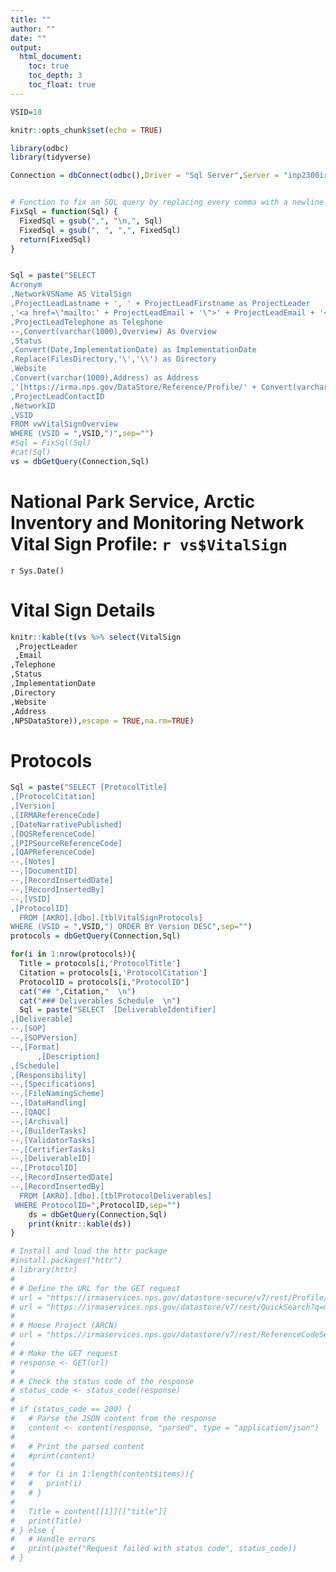 ```yaml
---
title: ""
author: ""
date: ""
output: 
  html_document: 
    toc: true 
    toc_depth: 3
    toc_float: true
---
```


```r
VSID=18

knitr::opts_chunk$set(echo = TRUE)

library(odbc)
library(tidyverse)

Connection = dbConnect(odbc(),Driver = "Sql Server",Server = "inp2300irmadb01\\ntwk", Database = "AKRO")


# Function to fix an SQL query by replacing every comma with a newline
FixSql = function(Sql) {
  FixedSql = gsub(",", "\n,", Sql)
  FixedSql = gsub(", ", ",", FixedSql)
  return(FixedSql)
}



```

```r
Sql = paste("SELECT 
Acronym
,NetworkVSName AS VitalSign
,ProjectLeadLastname + ', ' + ProjectLeadFirstname as ProjectLeader
,'<a href=\"mailto:' + ProjectLeadEmail + '\">' + ProjectLeadEmail + '</a>' as Email
,ProjectLeadTelephone as Telephone
--,Convert(varchar(1000),Overview) As Overview
,Status
,Convert(Date,ImplementationDate) as ImplementationDate
,Replace(FilesDirectory,'\','\\') as Directory
,Website
,Convert(varchar(1000),Address) as Address
,'[https://irma.nps.gov/DataStore/Reference/Profile/' + Convert(varchar(20),IRMAProjectReference) + '](https://irma.nps.gov/DataStore/Reference/Profile/' + Convert(varchar(20),IRMAProjectReference) + ')' as NPSDataStore
,ProjectLeadContactID
,NetworkID
,VSID
FROM vwVitalSignOverview
WHERE (VSID = ",VSID,")",sep="")
#Sql = FixSql(Sql)
#cat(Sql)
vs = dbGetQuery(Connection,Sql)

```

# National Park Service, Arctic Inventory and Monitoring Network Vital Sign Profile: `r vs$VitalSign`

`r Sys.Date()`

# Vital Sign Details

```r
knitr::kable(t(vs %>% select(VitalSign
 ,ProjectLeader
 ,Email
,Telephone
,Status
,ImplementationDate
,Directory
,Website
,Address
,NPSDataStore)),escape = TRUE,na.rm=TRUE)
```

# Protocols 




```r

Sql = paste("SELECT [ProtocolTitle]
,[ProtocolCitation]
,[Version]
,[IRMAReferenceCode]
,[DateNarrativePublished]
,[DQSReferenceCode]
,[PIPSourceReferenceCode]
,[QAPReferenceCode]
--,[Notes]
--,[DocumentID]
--,[RecordInsertedDate]
--,[RecordInsertedBy]
--,[VSID]
,[ProtocolID]
  FROM [AKRO].[dbo].[tblVitalSignProtocols]
WHERE (VSID = ",VSID,") ORDER BY Version DESC",sep="")
protocols = dbGetQuery(Connection,Sql)

```

```r
for(i in 1:nrow(protocols)){
  Title = protocols[i,'ProtocolTitle']
  Citation = protocols[i,'ProtocolCitation']
  ProtocolID = protocols[i,"ProtocolID"]
  cat("## ",Citation,"  \n")
  cat("### Deliverables Schedule  \n")
  Sql = paste("SELECT  [DeliverableIdentifier]
,[Deliverable]
--,[SOP]
--,[SOPVersion]
--,[Format]
	  ,[Description]
,[Schedule]
,[Responsibility]
--,[Specifications]
--,[FileNamingScheme]
--,[DataHandling]
--,[QAQC]
--,[Archival]
--,[BuilderTasks]
--,[ValidatorTasks]
--,[CertifierTasks]
--,[DeliverableID]
--,[ProtocolID]
--,[RecordInsertedDate]
--,[RecordInsertedBy]
  FROM [AKRO].[dbo].[tblProtocolDeliverables]
 WHERE ProtocolID=",ProtocolID,sep="")
    ds = dbGetQuery(Connection,Sql)
    print(knitr::kable(ds))
}

```












```r
# Install and load the httr package
#install.packages("httr")
# library(httr)
# 
# # Define the URL for the GET request
# url = "https://irmaservices.nps.gov/datastore-secure/v7/rest/Profile/2285179"
# url = "https://irmaservices.nps.gov/datastore/v7/rest/QuickSearch?q=moose&format=json"
# 
# # Moose Project (ARCN)
# url = "https://irmaservices.nps.gov/datastore/v7/rest/ReferenceCodeSearch?q=2222140&format=json"
# 
# # Make the GET request
# response <- GET(url)
# 
# # Check the status code of the response
# status_code <- status_code(response)
# 
# if (status_code == 200) {
#   # Parse the JSON content from the response
#   content <- content(response, "parsed", type = "application/json")
#   
#   # Print the parsed content
#   #print(content)
#   
#   # for (i in 1:length(content$items)){
#   #   print(i)
#   # }
#   
#   Title = content[[1]][["title"]]
#   print(Title)
# } else {
#   # Handle errors
#   print(paste("Request failed with status code", status_code))
# }
```
